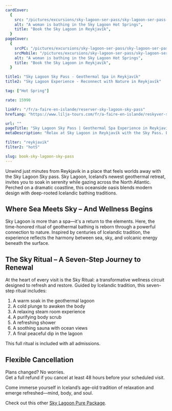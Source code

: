 ```yaml
---
cardCover:
  {
    src: "/pictures/excursions/sky-lagoon-ser-pass/sky-lagoon-ser-pass-card.webp",
    alt: "A woman is bathing in the Sky Lagoon Hot Springs",
    title: "Book the Sky Lagoon in Reykjavík",
  }
pageCover:
  {
    srcPC: "/pictures/excursions/sky-lagoon-ser-pass/sky-lagoon-ser-pass-header-pc.webp",
    srcMobile: "/pictures/excursions/sky-lagoon-ser-pass/sky-lagoon-ser-pass-header-mobile.webp",
    alt: "A woman is bathing in the Sky Lagoon Hot Springs",
    title: "Book the Sky Lagoon in Reykjavík",
  }

title1: "Sky Lagoon Sky Pass - Geothermal Spa in Reykjavík"
title2: "Sky Lagoon Experience - Reconnect with Nature in Reykjavík"

tag: ["Hot Spring"]

rate: 15990

linkFr: "/fr/a-faire-en-islande/reserver-sky-lagoon-sky-pass"
hrefLang: "https://www.lilja-tours.com/fr/a-faire-en-islande/reskyver-sky-lagoon-ser-pass"

url: ""
pageTitle: "Sky Lagoon Sky Pass | Geothermal Spa Experience in Reykjavík"
metaDescription: "Relax at Sky Lagoon in Reykjavík with the Sky Pass. Enjoy the 7-Step Sky Ritual, ocean views, and geothermal baths. Reconnect with nature and unwind. Book now!"

filter: "reykjavik"
filter2: "hotS"

slug: book-sky-lagoon-sky-pass
---
```


Unwind just minutes from Reykjavík in a place that feels worlds away with the Sky Lagoon Sky pass. Sky Lagoon, Iceland’s newest geothermal retreat, invites you to soak in serenity while gazing across the North Atlantic. Perched on a dramatic coastline, this oceanside oasis blends modern design with deep-rooted Icelandic bathing traditions.

## Where Sea Meets Sky – And Wellness Begins

Sky Lagoon is more than a spa—it's a return to the elements. Here, the time-honored ritual of geothermal bathing is reborn through a powerful connection to nature. Inspired by centuries of Icelandic tradition, the experience reflects the harmony between sea, sky, and volcanic energy beneath the surface.

## The Sky Ritual – A Seven-Step Journey to Renewal

At the heart of every visit is the Sky Ritual: a transformative wellness circuit designed to refresh and restore. Guided by Icelandic tradition, this seven-step ritual includes:

1. A warm soak in the geothermal lagoon
2. A cold plunge to awaken the body
3. A relaxing steam room experience
4. A purifying body scrub
5. A refreshing shower
6. A soothing sauna with ocean views
7. A final peaceful dip in the lagoon

This full ritual is included with all admissions.

## Flexible Cancellation

Plans changed? No worries.  
Get a full refund if you cancel at least 48 hours before your scheduled visit.

Come immerse yourself in Iceland’s age-old tradition of relaxation and emerge refreshed—mind, body, and soul.

<script
  type="text/javascript"
  src="https://widgets.bokun.io/assets/javascripts/apps/build/BokunWidgetsLoader.js?bookingChannelUUID=97236c68-b945-4a96-8587-660bdc4c45fd"
  async
></script>

<div
  class="bokunWidget"
  data-src="https://widgets.bokun.io/online-sales/97236c68-b945-4a96-8587-660bdc4c45fd/experience-calendar/618640"
></div>

Check out this other <a href="/things-to-do-iceland/book-sky-lagoon-pure-pass/" title="The Sky Lagoon">Sky Lagoon Pure Package</a>.
